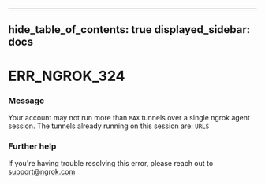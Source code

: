 

---
hide_table_of_contents: true
displayed_sidebar: docs
---


# ERR_NGROK_324

### Message
Your account may not run more than `MAX` tunnels over a single ngrok agent session.
The tunnels already running on this session are:
`URLS`


<ErrorDetails error="err_ngrok_324" />



### Further help
If you're having trouble resolving this error, please reach out to [support@ngrok.com](mailto:support@ngrok.com?subject=Help%20with%20ERR_NGROK_324)

